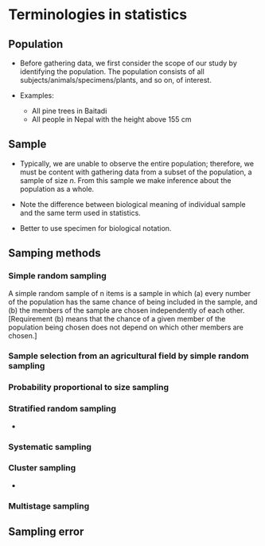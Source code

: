 # Terminologies in statistics

## Population

- Before gathering data, we first consider the scope of our study by identifying the population. The population consists of all subjects/animals/specimens/plants, and so on, of interest.

- Examples:
	- All pine trees in Baitadi
	- All people in Nepal with the height above 155 cm
	
## Sample

- Typically, we are unable to observe the entire population; therefore, we must be content with gathering data from a subset of the population, a sample of size _n_. From this sample we make inference about the population as a whole.

- Note the difference between biological meaning of individual sample and the same term used in statistics.

- Better to use specimen for biological notation.

## Samping methods

### Simple random sampling

A simple random sample of n items is a sample in which (a) every number of the population has the same chance of being included in the sample, and (b) the members of the sample are chosen independently of each other. [Requirement (b) means that the chance of a given member of the population being chosen does not depend on which other members are chosen.]

### Sample selection from an agricultural field by simple random sampling

### Probability proportional to size sampling

### Stratified random sampling

- 

### Systematic sampling

### Cluster sampling

- 

### Multistage sampling

## Sampling error